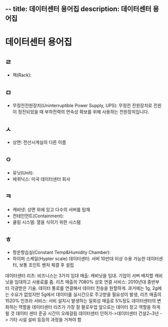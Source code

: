 --
title: 데이터센터 용어집
description: 데이터센터 용어집
--
# 데이터센터 용어집
## ㄹ
* 랙(Rack):

## ㅁ
* 무정전전원장치(Uninterruptible Power Supply, UPS): 무정전 전원장치로 전원이 정전되었을 때 부하전력의 연속성 확보를 위해 사용하는 전원장치입니다.

## ㅅ
* 상면: 전산시계실의 다른 이름

## ㅇ
* 유닛(Unit):
* 에퀴닉스: 미국 데이터센터 회사

## ㅋ
* 캐비넷: 상면 위에 있고 다수의 서버를 탑재
* 컨테인먼트(Containment):
* 쿨링 시스템: 열을 식히기 위한 시스템

## ㅎ
* 항온항습실(Constant Temp&Humidity Chamber):
* 하이퍼 스케일(Hypter scale) 데이터센터: 서버 10만대 이상 수용 가능한 데이터센터, 보통 조인트 벤처 체결 후 설립


데이터센터 리츠: 비즈니스는 3가지 임대 매출: 캐비닛을 임대. 기업이 서버 배치할 캐비닛을 임대하고 사용료를 줌. 리츠 매출의 7080% 상호 연결 서비스: 2010년대 중반부터 각광받은 기술. 데이터 통로를 연결해서 데이터 전송을 원할하게. 과거에는 1g, 2g에는 수요가 없었지만 5g에서 데이터를 실시간으로 주고받을 필요성이 발생, 리츠 매출의 1520% 인프라 서비스: 서비 설치시 발생하는 일회성 매출로 5%정도
데이터센터의 변화하는 역할을 데이터센터 리츠가 가장 잘 팔로우업 앞으로는 데이터 창고 역할을 하게 될 것 데이터 센터 준공 시간이 오래걸림 데이터센터 인허가->데이터센터 건설2~3년 -> 기타 시설 설비 등등의 과정을 거쳐야 함
